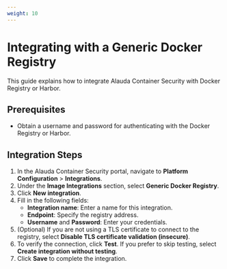 ```yaml
---
weight: 10
---
```


# Integrating with a Generic Docker Registry

This guide explains how to integrate Alauda Container Security with Docker Registry or Harbor.

## Prerequisites

- Obtain a username and password for authenticating with the Docker Registry or Harbor.

## Integration Steps

1. In the Alauda Container Security portal, navigate to **Platform Configuration** > **Integrations**.
2. Under the **Image Integrations** section, select **Generic Docker Registry**.
3. Click **New integration**.
4. Fill in the following fields:
   - **Integration name**: Enter a name for this integration.
   - **Endpoint**: Specify the registry address.
   - **Username** and **Password**: Enter your credentials.
5. (Optional) If you are not using a TLS certificate to connect to the registry, select **Disable TLS certificate validation (insecure)**.
6. To verify the connection, click **Test**. If you prefer to skip testing, select **Create integration without testing**.
7. Click **Save** to complete the integration.

